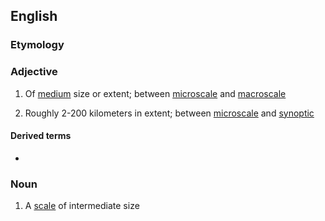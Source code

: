 {{also|misoscale}}
==English==

===Etymology===
{{prefix|en|meso|scale}}

===Adjective===
{{en-adj|-}}

# Of [[medium]] size or extent; between [[microscale]] and [[macroscale]]
# {{lb|en|meteorology|of a weather phenomenon}} Roughly 2-200 kilometers in extent; between [[microscale]] and [[synoptic]]

====Derived terms====
* {{l|en|mesoscale convective system}}

===Noun===
{{en-noun}}

# A [[scale]] of intermediate size